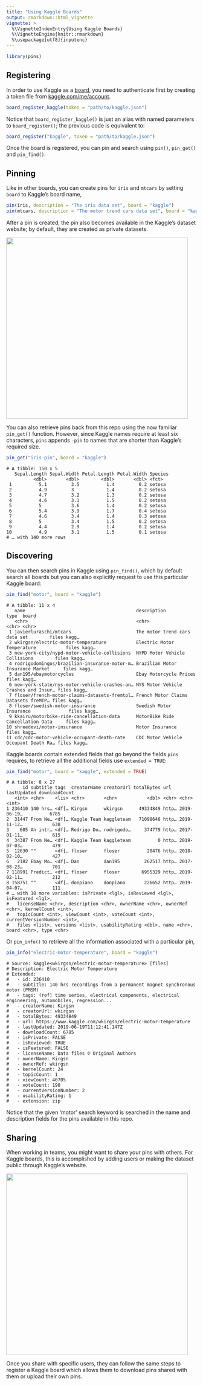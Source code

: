 ```yaml
---
title: "Using Kaggle Boards"
output: rmarkdown::html_vignette
vignette: >
  %\VignetteIndexEntry{Using Kaggle Boards}
  %\VignetteEngine{knitr::rmarkdown}
  %\usepackage[utf8]{inputenc}
---
```


```r
library(pins)
```

## Registering

In order to use Kaggle as a [board](boards-understanding.html), you need to authenticate first by creating a token file from [kaggle.com/me/account](https://www.kaggle.com/me/account). 

```r
board_register_kaggle(token = "path/to/kaggle.json")
```

Notice that `board_register_kaggle()` is just an alias with named parameters to `board_register()`; the previous code is equivalent to:

```r
board_register("kaggle", token = "path/to/kaggle.json")
```

Once the board is registered, you can pin and search using `pin()`, `pin_get()` and `pin_find()`.

## Pinning

Like in other boards, you can create pins for `iris` and `mtcars` by setting `board` to Kaggle's board name,

```r
pin(iris, description = "The iris data set", board = "kaggle")
pin(mtcars, description = "The motor trend cars data set", board = "kaggle")
```

After a pin is created, the pin also becomes available in the Kaggle's dataset website; by default, they are created as private datasets.

![](images/boards-kaggle-datasets.png){width=480px}

You can also retrieve pins back from this repo using the now familiar `pin_get()` function. However, since Kaggle names require at least six characters, `pins` appends `-pin` to names that are shorter than Kaggle's required size.

```r
pin_get("iris-pin", board = "kaggle")
```
```
# A tibble: 150 x 5
   Sepal.Length Sepal.Width Petal.Length Petal.Width Species
          <dbl>       <dbl>        <dbl>       <dbl> <fct>  
 1          5.1         3.5          1.4         0.2 setosa 
 2          4.9         3            1.4         0.2 setosa 
 3          4.7         3.2          1.3         0.2 setosa 
 4          4.6         3.1          1.5         0.2 setosa 
 5          5           3.6          1.4         0.2 setosa 
 6          5.4         3.9          1.7         0.4 setosa 
 7          4.6         3.4          1.4         0.3 setosa 
 8          5           3.4          1.5         0.2 setosa 
 9          4.4         2.9          1.4         0.2 setosa 
10          4.9         3.1          1.5         0.1 setosa 
# … with 140 more rows
```

## Discovering

You can then search pins in Kaggle using `pin_find()`, which by default search all boards but you can also explicitly request to use this particular Kaggle board:

```r
pin_find("motor", board = "kaggle")
```
```
# A tibble: 11 x 4
   name                                         description                          type  board
   <chr>                                        <chr>                                <chr> <chr>
 1 javierluraschi/mtcars                        The motor trend cars data set        files kagg…
 2 wkirgsn/electric-motor-temperature           Electric Motor Temperature           files kagg…
 3 new-york-city/nypd-motor-vehicle-collisions  NYPD Motor Vehicle Collisions        files kagg…
 4 rodrigodomingos/brazilian-insurance-motor-m… Brazilian Motor Insurance Market     files kagg…
 5 dan195/ebaymotorcycles                       Ebay Motorcycle Prices               files kagg…
 6 new-york-state/nys-motor-vehicle-crashes-an… NYS Motor Vehicle Crashes and Insur… files kagg…
 7 floser/french-motor-claims-datasets-fremtpl… French Motor Claims Datasets freMTP… files kagg…
 8 floser/swedish-motor-insurance               Swedish Motor Insurance              files kagg…
 9 kkairu/motorbike-ride-cancellation-data      MotorBike Ride Cancellation Data     files kagg…
10 shreedevi/motor-insurance                    Motor Insurance                      files kagg…
11 cdc/cdc-motor-vehicle-occupant-death-rate    CDC Motor Vehicle Occupant Death Ra… files kagg…
```

Kaggle boards contain extended fields that go beyond the fields `pins` requires, to retrieve all the additional fields use `extended = TRUE`:

```r
pin_find("motor", board = "kaggle", extended = TRUE)
```
```
# A tibble: 8 x 27
      id subtitle tags  creatorName creatorUrl totalBytes url   lastUpdated downloadCount
   <int> <chr>    <lis> <chr>       <chr>           <dbl> <chr> <chr>               <int>
1 236410 140 hrs… <df[… Kirgsn      wkirgsn      49334849 http… 2019-06-19…          6785
2  31447 From Ne… <df[… Kaggle Team kaggleteam   71098646 http… 2019-11-12…           638
3    605 An intr… <df[… Rodrigo Do… rodrigodo…     374779 http… 2017-01-11…           615
4  34387 From Ne… <df[… Kaggle Team kaggleteam          0 http… 2019-07-03…           479
5  12630 ""       <df[… floser      floser          20476 http… 2018-02-10…           427
6   2182 Ebay Mo… <df[… Dan         dan195         262517 http… 2017-08-23…           701
7 118991 Predict… <df[… floser      floser        6955329 http… 2019-02-11…           212
8 158751 ""       <df[… donpiano    donpiano       226652 http… 2019-04-07…           111
# … with 18 more variables: isPrivate <lgl>, isReviewed <lgl>, isFeatured <lgl>,
#   licenseName <chr>, description <chr>, ownerName <chr>, ownerRef <chr>, kernelCount <int>,
#   topicCount <int>, viewCount <int>, voteCount <int>, currentVersionNumber <int>,
#   files <list>, versions <list>, usabilityRating <dbl>, name <chr>, board <chr>, type <chr>
```

Or `pin_info()` to retrieve all the information associated with a particular pin,

```r
pin_info("electric-motor-temperature", board = "kaggle")
```
```
# Source: kaggle<wkirgsn/electric-motor-temperature> [files]
# Description: Electric Motor Temperature
# Extended:
#   - id: 236410
#   - subtitle: 140 hrs recordings from a permanent magnet synchronous motor (PMSM)
#   - tags: (ref) time series, electrical components, electrical engineering, automobiles, regression...
#   - creatorName: Kirgsn
#   - creatorUrl: wkirgsn
#   - totalBytes: 49334849
#   - url: https://www.kaggle.com/wkirgsn/electric-motor-temperature
#   - lastUpdated: 2019-06-19T11:12:41.147Z
#   - downloadCount: 6785
#   - isPrivate: FALSE
#   - isReviewed: TRUE
#   - isFeatured: FALSE
#   - licenseName: Data files © Original Authors
#   - ownerName: Kirgsn
#   - ownerRef: wkirgsn
#   - kernelCount: 24
#   - topicCount: 1
#   - viewCount: 40705
#   - voteCount: 190
#   - currentVersionNumber: 2
#   - usabilityRating: 1
#   - extension: zip
```

Notice that the given 'motor' search keyword is searched in the name and description fields for the pins available in this repo.

## Sharing

When working in teams, you might want to share your pins with others. For Kaggle boards, this is accomplished by adding users or making the dataset public through Kaggle's website. 

![](images/boards-kaggle-sharing.png){width=480px}

Once you share with specific users, they can follow the same steps to register a Kaggle board which allows them to download pins shared with them or upload their own pins.
